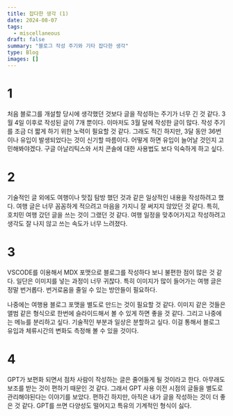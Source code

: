 ```yaml
---
title: 잡다한 생각 (1)
date: 2024-08-07
tags:
  - miscellaneous
draft: false
summary: "블로그 작성 주기와 기타 잡다한 생각"
type: Blog
images: []
---
```


# 1
처음 블로그를 개설할 당시에 생각했던 것보다 글을 작성하는 주기가 너무 긴 것 같다.
3월 4일 이후로 작성된 글이 7개 뿐이다. 이마저도 3월 달에 작성한 글이 많다.
작성 주기를 조금 더 짧게 하기 위한 노력이 필요할 것 같다.
그래도 적긴 하지만, 3달 동안 36번이나 유입이 발생되었다는 것이 신기할 따름이다.
어떻게 하면 유입이 늘어날 것인지 고민해봐야겠다. 
구글 아날리틱스와 서치 콘솔에 대한 사용법도 보다 익숙하게 하고 싶다.

# 2
기술적인 글 외에도 여행이나 맛집 탐방 했던 것과 같은 일상적인 내용을 작성하려고 했다.
여행 글은 너무 꼼꼼하게 적으려고 마음을 가지니 잘 써지지 않았던 것 같다.
특히, 호치민 여행 갔던 글을 쓰는 것이 그랬던 것 같다.
여행 일정을 맞추어가지고 작성하려고 생각도 잘 나지 않고 쓰는 속도가 너무 느려졌다.

# 3
VSCODE를 이용해서 MDX 포맷으로 블로그를 작성하다 보니 불편한 점이 많은 것 같다.
일단은 이미지를 넣는 과정이 너무 귀찮다. 특히 이미지가 많이 들어가는 여행 글은 정말 번거롭다.
번거로움을 줄일 수 있는 방안들이 필요하다.

나중에는 여행용 블로그 포맷을 별도로 만드는 것이 필요할 것 같다.
이미지 같은 것들은 앨범 같은 형식으로 한번에 슬라이드해서 볼 수 있게 하면 좋을 것 같다.
그리고 나중에는 메뉴를 분리하고 싶다. 기술적인 부분과 일상은 분할하고 싶다.
이걸 통해서 블로그 유입과 체류시간의 변화도 측정해 볼 수 있을 것이다.

# 4
GPT가 보편화 되면서 점차 사람이 작성하는 글은 줄어들게 될 것이라고 한다.
아무래도 보조를 받는 것이 편하기 때문인 것 같다.
그래서 GPT 사용 이전 시점의 글들을 별도로 관리해야된다는 이야기를 보았다.
편하긴 하지만, 아직은 내가 글을 작성하는 것이 더 좋은 것 같다.
GPT를 쓰면 다양성도 떨어지고 특유의 기계적인 형식이 싫다.

